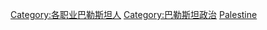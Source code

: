 {{Catnav|頁面分類|各種主題的頁面分類|按國家分類|各國政治|巴勒斯坦政治}}
{{Catnav|頁面分類|各種主題的頁面分類|按國家分類|各國人物|巴勒斯坦人}}
{{Catnav|頁面分類|人物|各國人物|巴勒斯坦人}}

[[Category:各职业巴勒斯坦人|Category:各职业巴勒斯坦人]]
[[Category:巴勒斯坦政治|Category:巴勒斯坦政治]]
[[Category:亚洲各国政治人物|Palestine]]